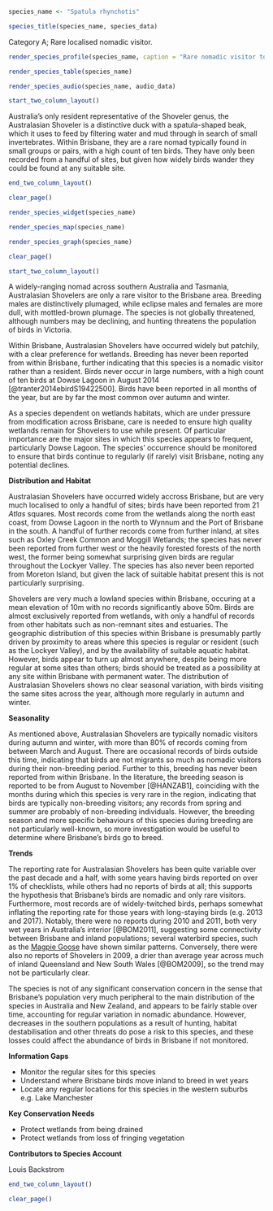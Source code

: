```r
species_name <- "Spatula rhynchotis"
```

```r
species_title(species_name, species_data)
```

Category A; Rare localised nomadic visitor.

```r
render_species_profile(species_name, caption = "Rare nomadic visitor to waterways and lakes across the city during autumn and winter. Occurrence fluctuates year-to-year, likely as a result of conditions further inland where this species is more common. Not of conservation concern. Photo by Louis Backstrom, Kedron Brook Wetlands, 6 Jun 2018")
```

```r
render_species_table(species_name)
```

```r
render_species_audio(species_name, audio_data)
```

```r
start_two_column_layout()
```

Australia's only resident representative of the Shoveler genus, the Australasian Shoveler is a distinctive duck with a spatula-shaped beak, which it uses to feed by filtering water and mud through in search of small invertebrates. Within Brisbane, they are a rare nomad typically found in small groups or pairs, with a high count of ten birds. They have only been recorded from a handful of sites, but given how widely birds wander they could be found at any suitable site.

```r
end_two_column_layout()
```

```r
clear_page()
```

```r
render_species_widget(species_name)
```

```r
render_species_map(species_name)
```

```r
render_species_graph(species_name)
```

```r
clear_page()
```

```r
start_two_column_layout()
```

A widely-ranging nomad across southern Australia and Tasmania, Australasian Shovelers are only a rare visitor to the Brisbane area. Breeding males are distinctively plumaged, while eclipse males and females are more dull, with mottled-brown plumage. The species is not globally threatened, although numbers may be declining, and hunting threatens the population of birds in Victoria.

Within Brisbane, Australasian Shovelers have occurred widely but patchily, with a clear preference for wetlands. Breeding has never been reported from within Brisbane, further indicating that this species is a nomadic visitor rather than a resident. Birds never occur in large numbers, with a high count of ten birds at Dowse Lagoon in August 2014 [@tranter2014ebirdS19422500]. Birds have been reported in all months of the year, but are by far the most common over autumn and winter.

As a species dependent on wetlands habitats, which are under pressure from modification across Brisbane, care is needed to ensure high quality wetlands remain for Shovelers to use while present. Of particular importance are the major sites in which this species appears to frequent, particularly Dowse Lagoon. The species' occurrence should be monitored to ensure that birds continue to regularly (if rarely) visit Brisbane, noting any potential declines.

**Distribution and Habitat**

Australasian Shovelers have occurred widely accross Brisbane, but are very much localised to only a handful of sites; birds have been reported from 21 _Atlas_ squares. Most records come from the wetlands along the north east coast, from Dowse Lagoon in the north to Wynnum and the Port of Brisbane in the south. A handful of further records come from further inland, at sites such as Oxley Creek Common and Moggill Wetlands; the species has never been reported from further west or the heavily forested forests of the north west, the former being somewhat surprising given birds are regular throughout the Lockyer Valley. The species has also never been reported from Moreton Island, but given the lack of suitable habitat present this is not particularly surprising.

Shovelers are very much a lowland species within Brisbane, occuring at a mean elevation of 10m with no records significantly above 50m. Birds are almost exclusively reported from wetlands, with only a handful of records from other habitats such as non-remnant sites and estuaries. The geographic distribution of this species within Brisbane is presumably partly driven by proximity to areas where this species is regular or resident (such as the Lockyer Valley), and by the availability of suitable aquatic habitat. However, birds appear to turn up almost anywhere, despite being more regular at some sites than others; birds should be treated as a possibility at any site within Brisbane with permanent water. The distribution of Australasian Shovelers shows no clear seasonal variation, with birds visiting the same sites across the year, although more regularly in autumn and winter.

**Seasonality**

As mentioned above, Australasian Shovelers are typically nomadic visitors during autumn and winter, with more than 80% of records coming from between March and August. There are occasional records of birds outside this time, indicating that birds are not migrants so much as nomadic visitors during their non-breeding period. Further to this, breeding has never been reported from within Brisbane. In the literature, the breeding season is reported to be from August to November [@HANZAB1], coinciding with the months during which this species is very rare in the region, indicating that birds are typically non-breeding visitors; any records from spring and summer are probably of non-breeding individuals. However, the breeding season and more specific behaviours of this species during breeding are not particularly well-known, so more investigation would be useful to determine where Brisbane's birds go to breed.

**Trends**

The reporting rate for Australasian Shovelers has been quite variable over the past decade and a half, with some years having birds reported on over 1% of checklists, while others had no reports of birds at all; this supports the hypothesis that Brisbane's birds are nomadic and only rare visitors. Furthermore, most records are of widely-twitched birds, perhaps somewhat inflating the reporting rate for those years with long-staying birds (e.g. 2013 and 2017). Notably, there were no reports during 2010 and 2011, both very wet years in Australia’s interior [@BOM2011], suggesting some connectivity between Brisbane and inland populations; several waterbird species, such as the [Magpie Goose](https://brisbanebirds.com/magpie-goose-anseranas-semipalmata.html) have shown similar patterns. Conversely, there were also no reports of Shovelers in 2009, a drier than average year across much of inland Queensland and New South Wales [@BOM2009], so the trend may not be particularly clear.

The species is not of any significant conservation concern in the sense that Brisbane’s population very much peripheral to the main distribution of the species in Australia and New Zealand, and appears to be fairly stable over time, accounting for regular variation in nomadic abundance. However, decreases in the southern populations as a result of hunting, habitat destabilisation and other threats do pose a risk to this species, and these losses could affect the abundance of birds in Brisbane if not monitored.

**Information Gaps**

- Monitor the regular sites for this species
- Understand where Brisbane birds move inland to breed in wet years
- Locate any regular locations for this species in the western suburbs e.g. Lake Manchester

**Key Conservation Needs**

- Protect wetlands from being drained
- Protect wetlands from loss of fringing vegetation

**Contributors to Species Account**

Louis Backstrom


```r
end_two_column_layout()
```

```r
clear_page()
```
